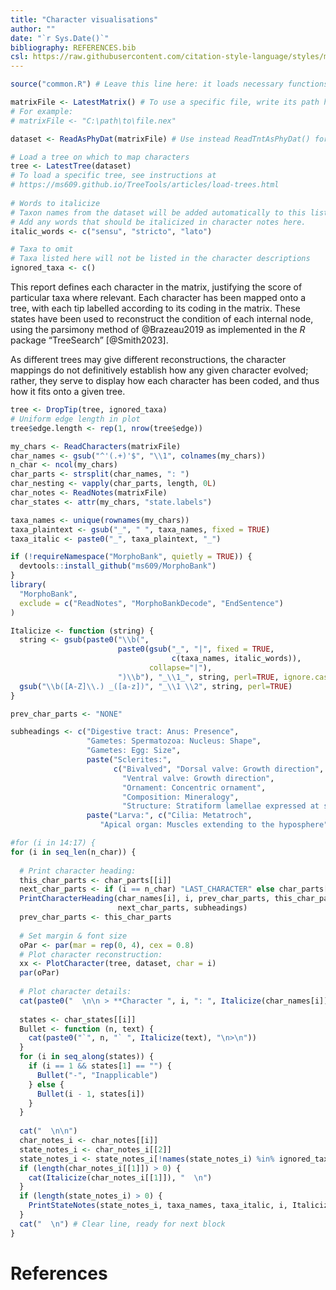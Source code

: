 ```yaml
---
title: "Character visualisations"
author: ""
date: "`r Sys.Date()`"
bibliography: REFERENCES.bib
csl: https://raw.githubusercontent.com/citation-style-language/styles/master/apa-old-doi-prefix.csl
---
```


<!--

This document can be compiled into a PDF, HTML or MS Word document by clicking
the "knit" button that appears when the file is opened in RStudio
(https://posit.co/downloads/)

Modify the file for your purposes by editing the code block below.

-->

```r
source("common.R") # Leave this line here: it loads necessary functions

matrixFile <- LatestMatrix() # To use a specific file, write its path here
# For example: 
# matrixFile <- "C:\path\to\file.nex"

dataset <- ReadAsPhyDat(matrixFile) # Use instead ReadTntAsPhyDat() for .tnt files

# Load a tree on which to map characters
tree <- LatestTree(dataset)
# To load a specific tree, see instructions at 
# https://ms609.github.io/TreeTools/articles/load-trees.html
 
# Words to italicize
# Taxon names from the dataset will be added automatically to this list
# Add any words that should be italicized in character notes here.
italic_words <- c("sensu", "stricto", "lato")

# Taxa to omit
# Taxa listed here will not be listed in the character descriptions
ignored_taxa <- c()
```

This report defines each character in the matrix, justifying the score of 
particular taxa where relevant.
Each character has been mapped onto a tree, with each tip labelled according to
its coding in the matrix.
These states have been used to reconstruct the condition of each internal node,
using the parsimony method of @Brazeau2019 as implemented in the _R_ package
"TreeSearch" [@Smith2023].

As different trees may give different reconstructions, the character mappings 
do not definitively establish how any given character evolved; rather, they
serve to display how each character has been coded, and thus how it fits
onto a given tree.
```R
tree <- DropTip(tree, ignored_taxa)
# Uniform edge length in plot
tree$edge.length <- rep(1, nrow(tree$edge))
```

```R
my_chars <- ReadCharacters(matrixFile)
char_names <- gsub("^'(.+)'$", "\\1", colnames(my_chars))
n_char <- ncol(my_chars)
char_parts <- strsplit(char_names, ": ")
char_nesting <- vapply(char_parts, length, 0L)
char_notes <- ReadNotes(matrixFile)
char_states <- attr(my_chars, "state.labels")

taxa_names <- unique(rownames(my_chars))
taxa_plaintext <- gsub("_", " ", taxa_names, fixed = TRUE)
taxa_italic <- paste0("_", taxa_plaintext, "_")
```

```R
if (!requireNamespace("MorphoBank", quietly = TRUE)) {
  devtools::install_github("ms609/MorphoBank")
}
library(
  "MorphoBank",
  exclude = c("ReadNotes", "MorphoBankDecode", "EndSentence")
)

Italicize <- function (string) {
  string <- gsub(paste0("\\b(",
                        paste0(gsub("_", "|", fixed = TRUE,
                                    c(taxa_names, italic_words)),
                               collapse="|"),
                        ")\\b"), "_\\1_", string, perl=TRUE, ignore.case=FALSE)
  gsub("\\b([A-Z]\\.) _([a-z])", "_\\1 \\2", string, perl=TRUE)
}
```

```R
prev_char_parts <- "NONE"

subheadings <- c("Digestive tract: Anus: Presence",
                 "Gametes: Spermatozoa: Nucleus: Shape",
                 "Gametes: Egg: Size",
                 paste("Sclerites:",
                       c("Bivalved", "Dorsal valve: Growth direction",
                         "Ventral valve: Growth direction",
                         "Ornament: Concentric ornament",
                         "Composition: Mineralogy",
                         "Structure: Stratiform lamellae expressed at surface")),
                 paste("Larva:", c("Cilia: Metatroch", 
                    "Apical organ: Muscles extending to the hyposphere")))

#for (i in 14:17) {
for (i in seq_len(n_char)) {
  
  # Print character heading:
  this_char_parts <- char_parts[[i]]
  next_char_parts <- if (i == n_char) "LAST_CHARACTER" else char_parts[[i + 1L]]
  PrintCharacterHeading(char_names[i], i, prev_char_parts, this_char_parts, 
                        next_char_parts, subheadings)
  prev_char_parts <- this_char_parts
  
  # Set margin & font size
  oPar <- par(mar = rep(0, 4), cex = 0.8)
  # Plot character reconstruction:
  xx <- PlotCharacter(tree, dataset, char = i)
  par(oPar)
  
  # Plot character details:
  cat(paste0("  \n\n > **Character ", i, ": ", Italicize(char_names[i]), "**  \n>\n"))
  
  states <- char_states[[i]]
  Bullet <- function (n, text) {
    cat(paste0("`", n, "` ", Italicize(text), "\n>\n"))
  }
  for (i in seq_along(states)) {
    if (i == 1 && states[1] == "") {
      Bullet("-", "Inapplicable")
    } else {
      Bullet(i - 1, states[i])
    }
  }
  
  cat("  \n\n")
  char_notes_i <- char_notes[[i]]
  state_notes_i <- char_notes_i[[2]]
  state_notes_i <- state_notes_i[!names(state_notes_i) %in% ignored_taxa]
  if (length(char_notes_i[[1]]) > 0) {
    cat(Italicize(char_notes_i[[1]]), "  \n")
  }
  if (length(state_notes_i) > 0) {
    PrintStateNotes(state_notes_i, taxa_names, taxa_italic, i, Italicize)
  }
  cat("  \n") # Clear line, ready for next block
}
```

# References